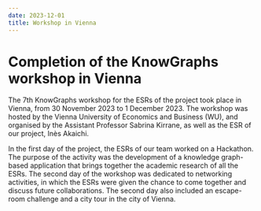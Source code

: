 ---
date: 2023-12-01
title: Workshop in Vienna
---

# Completion of the KnowGraphs workshop in Vienna

The 7th KnowGraphs workshop for the ESRs of the project took place in Vienna, from 30 November 2023 to 1 December 2023. The workshop was hosted by the Vienna University of Economics and Business (WU), and organised by the Assistant Professor Sabrina Kirrane, as well as the ESR of our project, Inès Akaichi.

In the first day of the project, the ESRs of our team worked on a Hackathon. The purpose of the activity was the development of a knowledge graph-based application that brings together the academic research of all the ESRs. The second day of the workshop was dedicated to networking activities, in which the ESRs were given the chance to come together and discuss future collaborations. The second day also included an escape-room challenge and a city tour in the city of Vienna.

